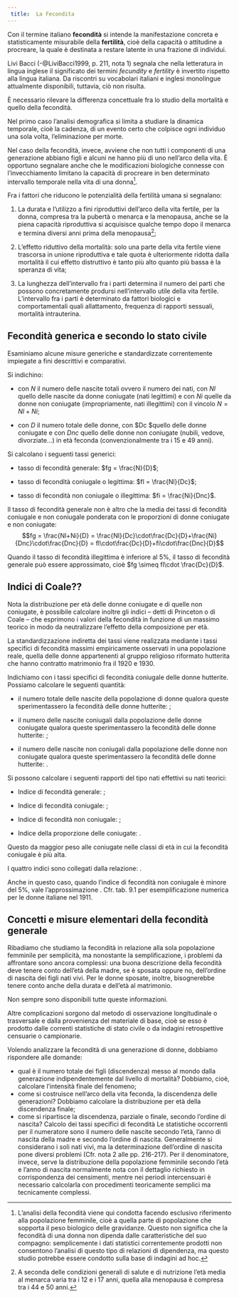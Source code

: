 ```yaml
--- 
 title:  La Fecondita 
---
```


Con il termine italiano **fecondità** si intende la manifestazione concreta e statisticamente misurabile della **fertilità**, cioè della capacità o attitudine a procreare, la quale è destinata a restare latente in una frazione di individui. 

Livi Bacci (-@LiviBacci1999, p. 211, nota 1) segnala che nella letteratura in lingua inglese il significato dei termini *fecundity* e *fertility* è invertito rispetto alla lingua italiana. Da riscontri su vocabolari italiani e inglesi monolingue attualmente disponibili, tuttavia, ciò non risulta.

È necessario rilevare la differenza concettuale fra lo studio della mortalità e quello della fecondità.

Nel primo caso l'analisi demografica si limita a studiare la dinamica temporale, cioè la cadenza, di un evento certo che colpisce ogni individuo una sola volta, l'eliminazione per morte.

Nel caso della fecondità, invece, avviene che non tutti i componenti di una generazione abbiano figli e alcuni ne hanno più di uno nell'arco della vita. È opportuno segnalare anche che le modificazioni biologiche connesse con l'invecchiamento limitano la capacità di procreare in ben determinato intervallo temporale nella vita di una donna^[L'analisi della fecondità viene qui condotta facendo esclusivo riferimento alla popolazione femminile, cioè a quella  parte di popolazione che sopporta il peso biologico delle gravidanze. Questo non significa che la fecondità di una donna non dipenda dalle caratteristiche del suo compagno: semplicemente i dati statistici correntemente prodotti non consentono l'analisi di questo tipo di relazioni di dipendenza, ma questo studio potrebbe essere condotto sulla base di indagini ad hoc.].

Fra i fattori che riducono le potenzialità della fertilità umana si segnalano:

1. La durata e l'utilizzo a fini riproduttivi dell'arco della vita fertile, per la donna, compresa tra la pubertà o menarca e la menopausa, anche se la piena capacità riproduttiva si acquisisce qualche tempo dopo il menarca e termina diversi anni prima della menopausa^[A seconda delle condizioni generali di salute e di nutrizione l'età media al menarca varia tra i 12 e i 17 anni, quella alla menopausa è compresa tra i 44 e 50 anni.];

2. L'effetto riduttivo della mortalità: solo una parte della vita fertile viene trascorsa in unione riproduttiva e tale quota è ulteriormente ridotta dalla mortalità il cui effetto distruttivo è tanto più alto quanto più bassa è la speranza di vita;

3. La lunghezza dell'intervallo fra i parti determina il numero dei parti che possono concretamente prodursi nell'intervallo utile della vita fertile. L'intervallo fra i parti è determinato da fattori biologici e comportamentali quali allattamento, frequenza di rapporti sessuali, mortalità intrauterina.

## Fecondità generica e secondo lo stato civile

Esaminiamo alcune misure generiche e standardizzate correntemente impiegate a fini descrittivi e comparativi. 

Si indichino: 

- con $N$ il numero delle nascite totali ovvero il numero dei nati, con $Nl$ quello delle nascite da donne coniugate (nati legittimi) e con $Ni$ quelle da donne non coniugate (impropriamente, nati illegittimi) con il vincolo $N = Nl + Ni$;

- con $D$ il numero totale delle donne, con $Dc $quello delle donne coniugate e con $Dnc$ quello delle donne non coniugate (nubili, vedove, divorziate...) in età feconda (convenzionalmente tra i 15 e 49 anni).

Si calcolano i seguenti tassi generici:

- tasso di fecondità generale: $fg = \frac{N}{D}$;

- tasso di fecondità coniugale o legittima:  $fl = \frac{Nl}{Dc}$;

- tasso di fecondità non coniugale o illegittima: $fi = \frac{Ni}{Dnc}$.

Il tasso di fecondità generale non è altro che la media dei tassi di fecondità coniugale e non coniugale ponderata con le proporzioni di donne coniugate e non coniugate: $$fg = \frac{Nl+Ni}{D} = \frac{Nl}{Dc}\cdot\frac{Dc}{D}+\frac{Ni}{Dnc}\cdot\frac{Dnc}{D} = fl\cdot\frac{Dc}{D}+fi\cdot\frac{Dnc}{D}$$

Quando il tasso di fecondità illegittima è inferiore al 5%, il tasso di fecondità generale può essere approssimato, cioè $fg \simeq fl\cdot \frac{Dc}{D}$.

## Indici di Coale??
Nota la distribuzione per età delle donne coniugate e di quelle non coniugate, è possibile calcolare inoltre gli indici – detti  di Princeton o di Coale – che esprimono i valori della fecondità in funzione di un massimo teorico in modo da neutralizzare l'effetto della composizione per età.

La standardizzazione indiretta dei tassi viene realizzata mediante i tassi specifici di fecondità massimi empiricamente osservati in una popolazione reale, quella delle donne appartenenti al gruppo religioso riformato hutterita che hanno contratto matrimonio fra il 1920 e 1930.

Indichiamo con  i tassi specifici di fecondità coniugale delle donne hutterite. Possiamo calcolare le seguenti quantità:

- il numero totale delle nascite della popolazione di donne qualora queste sperimentassero la fecondità delle donne hutterite: ; 

- il numero delle nascite coniugali dalla popolazione delle donne coniugate qualora queste sperimentassero la fecondità delle donne hutterite: ;

- il numero delle nascite non coniugali dalla popolazione delle donne non coniugate qualora queste sperimentassero la fecondità delle donne hutterite: .

Si possono calcolare i seguenti rapporti del tipo nati effettivi su nati teorici:

- Indice di fecondità generale: ;

- Indice di fecondità coniugale: ;

- Indice di fecondità non coniugale: ;

- Indice della proporzione delle coniugate: . 

Questo da maggior peso alle coniugate nelle classi di età in cui la fecondità coniugale è più alta.

I quattro indici sono collegati dalla relazione: . 

Anche in questo caso, quando l'indice   di fecondità non coniugale è minore del 5%, vale l'approssimazione . Cfr. tab. 9.1 per esemplificazione numerica per le donne italiane nel 1911.

## Concetti e misure elementari della fecondità generale

Ribadiamo che studiamo la fecondità in relazione alla sola popolazione femminile per semplicità, ma nonostante la semplificazione, i problemi da affrontare sono ancora complessi: una buona descrizione della fecondità deve tenere conto dell'età della madre, se è sposata oppure no, dell'ordine di nascita dei figli nati vivi. Per le donne sposate, inoltre, bisognerebbe tenere conto anche della durata e dell'età al matrimonio. 

Non sempre sono disponibili tutte queste informazioni. 

Altre complicazioni sorgono dal metodo di osservazione longitudinale o trasversale e dalla provenienza del materiale di base, cioè se esso è prodotto dalle correnti statistiche di stato civile o da indagini retrospettive censuarie o campionarie.

Volendo analizzare la fecondità di una generazione di donne, dobbiamo rispondere alle domande: 

- qual è il numero totale dei figli (discendenza) messo al mondo dalla generazione indipendentemente dal livello di mortalità? Dobbiamo, cioè, calcolare l'intensità finale del fenomeno;
- come si costruisce nell'arco della vita feconda, la discendenza delle generazioni? Dobbiamo calcolare la distribuzione per età della discendenza finale;
- come si ripartisce la discendenza, parziale o finale, secondo l'ordine di nascita?
Calcolo dei tassi specifici  di fecondità
Le statistiche occorrenti  per il numeratore sono il numero delle nascite secondo l'età, l'anno di nascita della madre e secondo l'ordine di nascita. Generalmente si considerano i soli nati vivi, ma la determinazione dell'ordine di nascita pone diversi problemi (Cfr. nota 2 alle pp. 216-217). 
Per il denominatore, invece, serve la distribuzione della popolazione femminile secondo l'età e l'anno di nascita normalmente nota con il dettaglio richiesto in corrispondenza dei censimenti, mentre nei periodi intercensuari è necessario calcolarla con procedimenti teoricamente semplici ma tecnicamente complessi.
